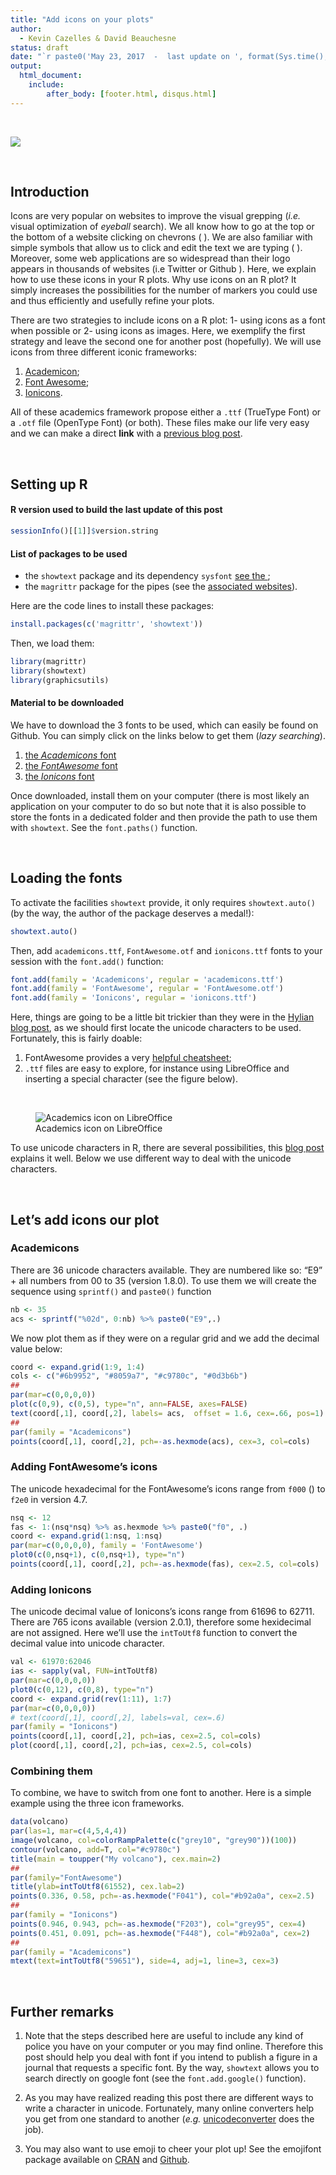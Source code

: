 ```yaml
---
title: "Add icons on your plots"
author:
  - Kevin Cazelles & David Beauchesne
status: draft
date: "`r paste0('May 23, 2017  -  last update on ', format(Sys.time(), '%B %d, %Y'))`"
output:
  html_document:
    include:
        after_body: [footer.html, disqus.html]
---
```


<br/>

![](https://img.shields.io/badge/letiR-InRevision-blue.svg)


<br/>


## Introduction

Icons are very popular on websites to improve the visual grepping (*i.e.* visual optimization of *eyeball* search). We all know how to go at the top or the bottom of a website clicking on chevrons (<i class="fa fa-chevron-down" aria-hidden="true"></i> <i class="fa fa-chevron-up" aria-hidden="true"></i>). We are also familiar with simple symbols that allow us to click and edit the text we are typing (<i class="fa fa-align-left" aria-hidden="true"></i> <i class="fa fa-align-center" aria-hidden="true"></i> <i class="fa fa-align-right" aria-hidden="true"></i>). Moreover, some web applications are so widespread than their logo appears in thousands of websites (i.e Twitter <i class="fa fa-twitter" aria-hidden="true"></i> or Github <i class="fa fa-github" aria-hidden="true"></i>). Here, we explain how to use these icons in your R plots. Why use icons on an R plot? It simply increases the possibilities for the number of markers you could use and thus efficiently and usefully refine your plots.

There are two strategies to include icons on a R plot: 1- using icons as a font when possible or 2- using icons as images. Here, we exemplify the first strategy and leave the second one for another post (hopefully). We will use icons from three different iconic frameworks:

  1. [Academicon](jpswalsh.github.io/academicons/);   
  2. [Font Awesome](http://fontawesome.io);        
  3. [Ionicons](http://ionicons.com).   

All of these academics framework propose either a `.ttf` (TrueType Font) or a `.otf` file (OpenType Font) (or both). These files make our life very easy and we can make a direct **link** with a [previous blog post](./HylianStyle.html).

<br/>



## Setting up R

#### R version used to build the last update of this post

```r
sessionInfo()[[1]]$version.string
```

#### List of packages to be used

- the `showtext` package and its dependency `sysfont` [see the <i class="fa fa-link" aria-hidden="true"></i>](https://cran.r-project.org/web/packages/showtext/index.html);      
- the `magrittr` package for the pipes (see the [associated websites](http://magrittr.tidyverse.org)).    

Here are the code lines to install these packages:

```r
install.packages(c('magrittr', 'showtext'))
```

Then, we load them:

```r
library(magrittr)
library(showtext)
library(graphicsutils)
```


#### Material to be downloaded

We have to download the 3 fonts to be used, which can easily be found on Github. You can simply click on the links below to get them (*lazy searching*).

1. [the *Academicons* font](https://github.com/jpswalsh/academicons/raw/master/fonts/academicons.ttf)   
2. [the *FontAwesome* font](https://github.com/FortAwesome/Font-Awesome/raw/master/fonts/FontAwesome.otf)   
3. [the *Ionicons* font](https://github.com/driftyco/ionicons/raw/master/fonts/ionicons.ttf)

Once downloaded, install them on your computer (there is most likely an application on your computer to do so but note that it is also possible to store the fonts in a dedicated folder and then provide the path to use them with `showtext`. See the `font.paths()` function.

<br/>

## Loading the fonts

To activate the facilities `showtext` provide, it only requires  `showtext.auto()` (by the way, the author of the package deserves a medal!):

```r
showtext.auto()
```

Then, add `academicons.ttf`, `FontAwesome.otf` and `ionicons.ttf` fonts to your session with the `font.add()` function:

```r
font.add(family = 'Academicons', regular = 'academicons.ttf')
font.add(family = 'FontAwesome', regular = 'FontAwesome.otf')
font.add(family = 'Ionicons', regular = 'ionicons.ttf')
```

Here, things are going to be a little bit trickier than they were in the [Hylian blog post](./HylianStyle.html), as we should first locate the unicode characters to be used. Fortunately, this is fairly doable:

  1. FontAwesome provides a very [helpful cheatsheet](http://fontawesome.io/cheatsheet/);     
  2. `.ttf` files are easy to explore, for instance using LibreOffice and inserting a special character (see the figure below).     


<br/>

![Academics icon on LibreOffice](./assets/img/academicsicon.png)


To use unicode characters in R, there are several possibilities, this [blog post](https://www.r-bloggers.com/unicode-symbols-in-r/) explains it well.
Below we use different way to deal with the unicode characters.

<br/>




## Let's add icons our plot


### Academicons

There are 36 unicode characters available. They are numbered like so: "E9" + all numbers from 00 to 35 (version 1.8.0). To use them we will create the sequence using `sprintf()` and `paste0()` function

```r
nb <- 35
acs <- sprintf("%02d", 0:nb) %>% paste0("E9",.)
```

We now plot them as if they were on a regular grid and we add the decimal value
below:

```r
coord <- expand.grid(1:9, 1:4)
cols <- c("#6b9952", "#8059a7", "#c9780c", "#0d3b6b")
##
par(mar=c(0,0,0,0))
plot(c(0,9), c(0,5), type="n", ann=FALSE, axes=FALSE)
text(coord[,1], coord[,2], labels= acs,  offset = 1.6, cex=.66, pos=1)
##
par(family = "Academicons")
points(coord[,1], coord[,2], pch=-as.hexmode(acs), cex=3, col=cols)
```


### Adding FontAwesome's icons

The unicode hexadecimal for the FontAwesome's icons range from `f000` (<i class="fa fa-glass" aria-hidden="true"></i>) to `f2e0` <i class="fa fa-meetup" aria-hidden="true"></i> in version 4.7.

```r
nsq <- 12
fas <- 1:(nsq*nsq) %>% as.hexmode %>% paste0("f0", .)
coord <- expand.grid(1:nsq, 1:nsq)
par(mar=c(0,0,0,0), family = 'FontAwesome')
plot0(c(0,nsq+1), c(0,nsq+1), type="n")
points(coord[,1], coord[,2], pch=-as.hexmode(fas), cex=2.5, col=cols)
```

### Adding Ionicons

The unicode decimal value of Ionicons's icons range from 61696 to 62711. There are 765 icons available (version 2.0.1), therefore some hexidecimal are not assigned. Here we'll use the `intToUtf8` function to convert the decimal value into unicode character.

```r
val <- 61970:62046
ias <- sapply(val, FUN=intToUtf8)
par(mar=c(0,0,0,0))
plot0(c(0,12), c(0,8), type="n")
coord <- expand.grid(rev(1:11), 1:7)
par(mar=c(0,0,0,0))
# text(coord[,1], coord[,2], labels=val, cex=.6)
par(family = "Ionicons")
points(coord[,1], coord[,2], pch=ias, cex=2.5, col=cols)
plot(coord[,1], coord[,2], pch=ias, cex=2.5, col=cols)
```



### Combining them

To combine, we have to switch from one font to another. Here is a simple example using the three icon frameworks.

```r
data(volcano)
par(las=1, mar=c(4,5,4,4))
image(volcano, col=colorRampPalette(c("grey10", "grey90"))(100))
contour(volcano, add=T, col="#c9780c")
title(main = toupper("My volcano"), cex.main=2)
##
par(family="FontAwesome")
title(ylab=intToUtf8(61552), cex.lab=2)
points(0.336, 0.58, pch=-as.hexmode("F041"), col="#b92a0a", cex=2.5)
##
par(family = "Ionicons")
points(0.946, 0.943, pch=-as.hexmode("F203"), col="grey95", cex=4)
points(0.451, 0.091, pch=-as.hexmode("F448"), col="#b92a0a", cex=2)
##
par(family = "Academicons")
mtext(text=intToUtf8("59651"), side=4, adj=1, line=3, cex=3)
```

<br/>

## Further remarks

1. Note that the steps described here are useful to include any kind of police you have on your computer or you may find online. Therefore this post should help you deal with font if you intend to publish a figure in a journal that requests a specific font. By the way, `showtext` allows you to search directly on google font (see the `font.add.google()` function).

2. As you may have realized reading this post there are different ways to write a character in unicode. Fortunately, many online converters help you get from one standard to another (*e.g.* [unicodeconverter](http://www.endmemo.com/unicode/unicodeconverter.php) does the job).

3. You may also want to use emoji to cheer your plot up! See the emojifont package available on [CRAN](https://cran.r-project.org/web/packages/emojifont/) and [Github](https://guangchuangyu.github.io/emojifont/).
